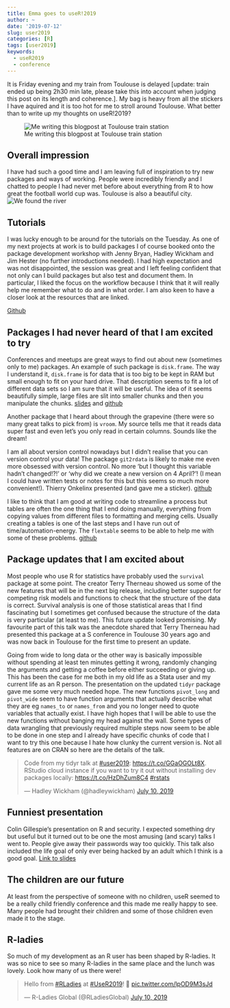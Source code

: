 ```yaml
---
title: Emma goes to useR!2019
author: ~
date: '2019-07-12'
slug: user2019
categories: [R]
tags: [user2019]
keywords:
  - useR2019
  - conference
---
```


It is Friday evening and my train from Toulouse is delayed [update: train ended up being 2h30 min late, please take this into account when judging this post on its length and coherence.]. My bag is heavy from all the stickers I have aquired and it is too hot for me to stroll around Toulouse. What better than to write up my thoughts on useR!2019?

![Me writing this blogpost at Toulouse train station](/post/2019-07-12-user2019_files/IMG_6955.jpg)

## Overall impression

I have had such a good time and I am leaving full of inspiration to try new packages and ways of working. People were incredibly friendly and I chatted to people I had never met before about everything from R to how great the football world cup was. Toulouse is also a beautiful city. 
![We found the river](/post/2019-07-12-user2019_files/IMG_6940_(6).jpg)

## Tutorials

I was lucky enough to be around for the tutorials on the Tuesday. As one of my next projects at work is to build packages I of course booked onto the package development workshop with Jenny Bryan, Hadley Wickham and Jim Hester (no further introductions needed). I had high expectation and was not disappointed, the session was great and I left feeling confident that not only can I build packages but also test and document them. In particular, I liked the focus on the workflow because I think that it will really help me remember what to do and in what order. I am also keen to have a closer look at the resources that are linked.

[Github](https://github.com/jennybc/pkg-dev-tutorial)


## Packages I had never heard of that I am excited to try

Conferences and meetups are great ways to find out about new (sometimes only to me) packages. An example of such package is `disk.frame`. The way I understand it, `disk.frame` is for data that is too big to be kept in RAM but small enough to fit on your hard drive. That description seems to fit a lot of different data sets so I am sure that it will be useful. The idea of it seems beautifully simple, large files are slit into smaller chunks and then you manipulate the chunks. [slides](https://www.beautiful.ai/player/-LjSuALfOEI8eYcGj_SD/diskframe-useR-2019) and [github](https://github.com/xiaodaigh/disk.frame)

Another package that I heard about through the grapevine (there were so many great talks to pick from) is `vroom`. My source tells me that it reads data super fast and even let's you only read in certain columns. Sounds like the dream!

I am all about version control nowadays but I didn't realise that you can version control your data! The package `git2rdata` is likely to make me even more obsessed with version control. No more 'but I thought this variable hadn't changed!?!' or 'why did we create a new version on 4 April?'! (I mean I could have written tests or notes for this but this seems so much more convenient!). Thierry  Onkelinx presented (and gave me a sticker). [github](https://github.com/ropensci/git2rdata)

I like to think that I am good at writing code to streamline a process but tables are often the one thing that I end doing manually, everything from copying values from different files to formatting and merging cells. Usually creating a tables is one of the last steps and I have run out of time/automation-energy.  The `flextable` seems to be able to help me with some of these problems. [github](https://github.com/davidgohel/flextable)

## Package updates that I am excited about

Most people who use R for statistics have probably used the `survival` package at some point. The creator Terry Therneau showed us some of the new features that will be in the next big release, including better support for competing risk models and functions to check that the structure of the data is correct. Survival analysis is one of those statistical areas that I find fascinating but I sometimes get confused because the structure of the data is very particular (at least to me). This future update looked promising. My favourite part of this talk was the anecdote shared that Terry Therneau had presented this package at a S conference in Toulouse 30 years ago and was now back in Toulouse for the first time to present an update. 

Going from wide to long data or the other way is basically impossible without spending at least ten minutes getting it wrong, randomly changing the arguments and getting a coffee before either succeeding or giving up. This has been the case for me both in my old life as a Stata user and my current life as an R person. The presentation on the updated `tidyr` package gave me some very much needed hope. The new functions `pivot_long` and `pivot_wide` seem to have function arguments that actually describe what they are eg `names_to` or `names_from` and you no longer need to quote variables that actually exist. I have high hopes that I will be able to use the new functions without banging my head against the wall. Some types of data wrangling that previously required multiple steps now seem to be able to be done in one step and I already have specific chunks of code that I want to try this one because I hate how clunky the current version is. Not all features are on CRAN so here are the details of the talk. 

<blockquote class="twitter-tweet" data-lang="en"><p lang="en" dir="ltr">Code from my tidyr talk at <a href="https://twitter.com/hashtag/user2019?src=hash&amp;ref_src=twsrc%5Etfw">#user2019</a>: <a href="https://t.co/GGaOGOLt8X">https://t.co/GGaOGOLt8X</a>. RStudio cloud instance if you want to try it out without installing dev packages locally: <a href="https://t.co/HzDhZum8C4">https://t.co/HzDhZum8C4</a> <a href="https://twitter.com/hashtag/rstats?src=hash&amp;ref_src=twsrc%5Etfw">#rstats</a></p>&mdash; Hadley Wickham (@hadleywickham) <a href="https://twitter.com/hadleywickham/status/1148894754924564480?ref_src=twsrc%5Etfw">July 10, 2019</a></blockquote>
<script async src="https://platform.twitter.com/widgets.js" charset="utf-8"></script>



## Funniest presentation

Colin Gillespie's presentation on R and security. I expected something dry but useful but it turned out to be one the most amusing (and scary) talks I went to. People give away their passwords way too quickly. This talk also included the life goal of only ever being hacked by an adult which I think is a good goal. [Link to slides](https://www.jumpingrivers.com/t/2019-user-security/#1) 

## The children are our future

At least from the perspective of someone with no children, useR seemed to be a really child friendly conference and this made me really happy to see. Many people had brought their children and some of those children even made it to the stage. 

## R-ladies

So much of my development as an R user has been shaped by R-ladies. It was so nice to see so many R-ladies in the same place and the lunch was lovely. Look how many of us there were!
<blockquote class="twitter-tweet" data-lang="en"><p lang="en" dir="ltr">Hello from <a href="https://twitter.com/hashtag/RLadies?src=hash&amp;ref_src=twsrc%5Etfw">#RLadies</a> at <a href="https://twitter.com/hashtag/UseR2019?src=hash&amp;ref_src=twsrc%5Etfw">#UseR2019</a>! 👋 <a href="https://t.co/lpOD9M3sJd">pic.twitter.com/lpOD9M3sJd</a></p>&mdash; R-Ladies Global (@RLadiesGlobal) <a href="https://twitter.com/RLadiesGlobal/status/1148937344214605824?ref_src=twsrc%5Etfw">July 10, 2019</a></blockquote>
<script async src="https://platform.twitter.com/widgets.js" charset="utf-8"></script>
